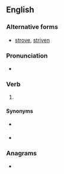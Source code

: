 ==English==

===Alternative forms===
* {{qualifier|US}} [[strove]], [[striven]]

===Pronunciation===
* {{IPA|/ˈstɹaɪvd/|lang=en}}

===Verb===
{{head|en|verb form}}

# {{lb|en|British}} {{en-past of|strive}}

====Synonyms====
* {{l|en|strove}} {{qualifier|simple past}}
* {{l|en|striven}} {{qualifier|past participle}}

===Anagrams===
* {{anagrams|en|diverts|drivest|verdits}}